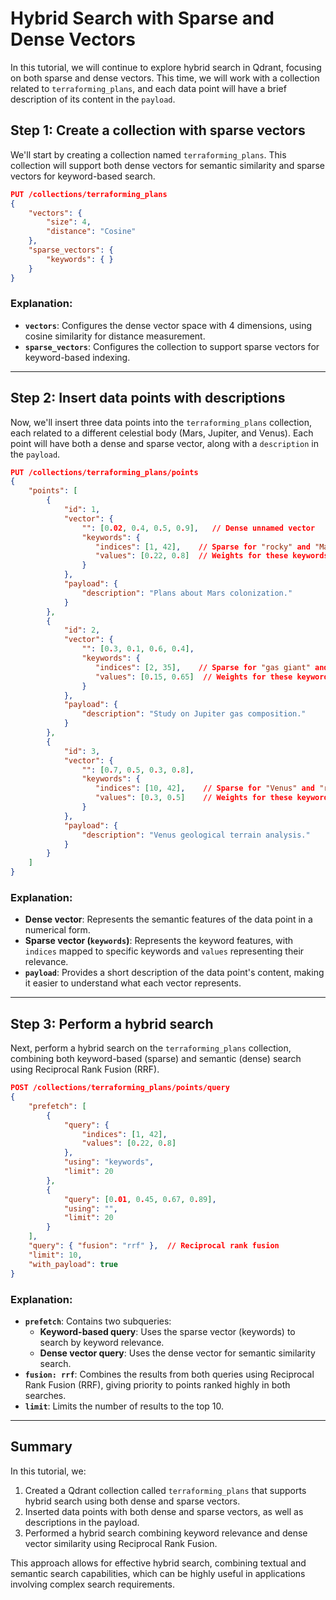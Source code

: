 
# Hybrid Search with Sparse and Dense Vectors 

In this tutorial, we will continue to explore hybrid search in Qdrant, focusing on both sparse and dense vectors. 
This time, we will work with a collection related to `terraforming_plans`, and each data point will have a brief description of its content in the `payload`.

## Step 1: Create a collection with sparse vectors

We'll start by creating a collection named `terraforming_plans`. This collection will support both dense vectors for semantic similarity and sparse vectors for keyword-based search.

```json withRunButton=true
PUT /collections/terraforming_plans
{
    "vectors": {
        "size": 4,  
        "distance": "Cosine"  
    },
    "sparse_vectors": {
        "keywords": { }
    }
}
```

### Explanation:
- **`vectors`**: Configures the dense vector space with 4 dimensions, using cosine similarity for distance measurement.
- **`sparse_vectors`**: Configures the collection to support sparse vectors for keyword-based indexing.

---

## Step 2: Insert data points with descriptions

Now, we'll insert three data points into the `terraforming_plans` collection, each related to a different celestial body (Mars, Jupiter, and Venus). Each point will have both a dense and sparse vector, along with a `description` in the `payload`.

```json withRunButton=true
PUT /collections/terraforming_plans/points
{
    "points": [
        {
            "id": 1,  
            "vector": {
                "": [0.02, 0.4, 0.5, 0.9],   // Dense unnamed vector
                "keywords": {
                   "indices": [1, 42],    // Sparse for "rocky" and "Mars"
                   "values": [0.22, 0.8]  // Weights for these keywords
                }
            },
            "payload": {
                "description": "Plans about Mars colonization."
            }
        },
        {
            "id": 2,  
            "vector": {
                "": [0.3, 0.1, 0.6, 0.4],   
                "keywords": {
                   "indices": [2, 35],    // Sparse for "gas giant" and "icy"
                   "values": [0.15, 0.65]  // Weights for these keywords
                }
            },
            "payload": {
                "description": "Study on Jupiter gas composition."
            }
        },
        {
            "id": 3,  
            "vector": {
                "": [0.7, 0.5, 0.3, 0.8],   
                "keywords": {
                   "indices": [10, 42],    // Sparse for "Venus" and "rocky"
                   "values": [0.3, 0.5]    // Weights for these keywords
                }
            },
            "payload": {
                "description": "Venus geological terrain analysis."
            }
        }
    ]
}
```

### Explanation:
- **Dense vector**: Represents the semantic features of the data point in a numerical form.
- **Sparse vector (`keywords`)**: Represents the keyword features, with `indices` mapped to specific keywords and `values` representing their relevance.
- **`payload`**: Provides a short description of the data point's content, making it easier to understand what each vector represents.

---

## Step 3: Perform a hybrid search

Next, perform a hybrid search on the `terraforming_plans` collection, combining both keyword-based (sparse) and semantic (dense) search using Reciprocal Rank Fusion (RRF).

```json withRunButton=true
POST /collections/terraforming_plans/points/query
{
    "prefetch": [
        {
            "query": { 
                "indices": [1, 42],   
                "values": [0.22, 0.8]  
            },
            "using": "keywords",
            "limit": 20
        },
        {
            "query": [0.01, 0.45, 0.67, 0.89],
            "using": "",
            "limit": 20
        }
    ],
    "query": { "fusion": "rrf" },  // Reciprocal rank fusion
    "limit": 10,
    "with_payload": true
}
```

### Explanation:
- **`prefetch`**: Contains two subqueries:
  - **Keyword-based query**: Uses the sparse vector (keywords) to search by keyword relevance.
  - **Dense vector query**: Uses the dense vector for semantic similarity search.
- **`fusion: rrf`**: Combines the results from both queries using Reciprocal Rank Fusion (RRF), giving priority to points ranked highly in both searches.
- **`limit`**: Limits the number of results to the top 10.

---

## Summary

In this tutorial, we:
1. Created a Qdrant collection called `terraforming_plans` that supports hybrid search using both dense and sparse vectors.
2. Inserted data points with both dense and sparse vectors, as well as descriptions in the payload.
3. Performed a hybrid search combining keyword relevance and dense vector similarity using Reciprocal Rank Fusion.

This approach allows for effective hybrid search, combining textual and semantic search capabilities, which can be highly useful in applications involving complex search requirements.